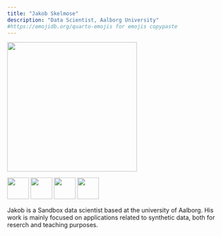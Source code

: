```yaml
---
title: "Jakob Skelmose"
description: "Data Scientist, Aalborg University"
#https://emojidb.org/quarto-emojis for emojis copypaste
---
```


![](jaKob.jpg){width=300}


[![](Github_black.png){width=50}](https://github.com/tzuV)   [![](Outlook.png){width=50}](mailto:jbks@dcm.aau.dk?subject=Test)   [![](mapPin.png){width=50}](https://www.klinisk.aau.dk/forskning/forskningsenheder-og-centre/center-for-clinical-data-science)   [![](www.png){width=50}](https://vbn.aau.dk/da/persons/148971)   


Jakob is a Sandbox data scientist based at the university of Aalborg. His work is mainly focused on applications related to synthetic data, both for reserch and teaching purposes.